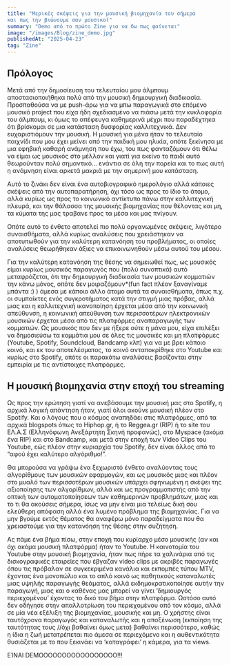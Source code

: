```yaml
---
title: "Μερικές σκέψεις για την μουσική βιομηχανία του σήμερα
και πως την βιώνουμε σαν μουσικοί"
summary: "Demo από το πρώτο Zine για να δω πως φαίνεται"
image: "/images/Blog/zine_demo.jpg"
publishedAt: "2025-04-23"
tag: "Zine"
---
```


## Πρόλογος

Μετά από την δημοσίευση του τελευταίου μου άλμπουμ αποστασιοποιήθηκα πολύ από την μουσική δημιουργική διαδικασία. Προσπαθούσα να με push-άρω για να μπω παραγωγικά στο επόμενο μουσικό project που είχα ήδη σχεδιασμένο να πιάσω μετά την κυκλοφορία του άλμπουμ, κι όμως το απέφευγα καθημερινά μέχρι που παραδέχτηκα ότι βρίσκομαι σε μια κατάσταση δυσφορίας καλλιτεχνικά. Δεν ευχαριστιόμουν την μουσική. Η μουσική για μένα ήταν το τελευταίο παιχνίδι που μου έχει μείνει από την παιδική μου ηλικία, οπότε ξεκίνησα με μια εφηβική καθαρή ανάμνηση που έχω, του πως φανταζόμουν ότι θέλω να είμαι ως μουσικός στο μέλλον και γιατί για εκείνο το παιδί αυτό θεωρούνταν πολύ σημαντικό... ενάντια σε όλη την πορεία και το πως αυτή η ανάμνηση είναι αρκετά μακριά με την σημερινή μου κατάσταση.

Αυτό το ζινάκι δεν είναι ένα αυτοβιογραφικό ημερολόγιο αλλά κάποιες σκέψεις από την αυτοπαρατήρηση, όχι τόσο ως προς το ίδιο το άτομο, αλλά κυρίως ως προς το κοινωνικό αντίκτυπο πάνω στην καλλιτεχνική πλευρά, και την θάλασσα της μουσικής βιομηχανίας που θέλοντας και μη, τα κύματα της μας τραβανε προς τα μέσα και μας πνίγουν.

Οπότε αυτό το ένθετο αποτελεί πιο πολύ οργανωμένες σκέψεις, λιγότερο συναισθήματα, αλλά κυρίως αναλύσεις που χρειάστηκαν να αποτυπωθούν για την καλύτερη κατανόηση του προβλήματος, οι οποίες αναλύσεις θεωρήθηκαν άξιες να επικοινωνηθούν μέσω αυτού του μέσου.

Για την καλύτερη κατανόηση της θέσης να σημειωθεί πως, ως μουσικός είμαι κυρίως μουσικός παραγωγός που (πολύ συνοπτικά) αυτό μεταφράζεται, ότι την δημιουργική διαδικασία των μουσικών κομματιών την κάνω μόνος, οπότε δεν μοιραζόμουν*(fun fact πλέον ξαναγίναμε μπάντα :) ) άμεσα με κάποιο άλλο άτομο αυτά τα συναισθήματα, όπως π.χ. οι συμπαίκτες ενός συγκροτήματος κατά την στιγμή μιας πρόβας, αλλά μιας και η καλλιτεχνική ικανοποίηση έρχεται μέσα από την κοινωνική απεύθυνση, η κοινωνική απεύθυνση των περισσοτέρων ηλεκτρονικών μουσικών έρχεται μέσα από τις πλατφόρμες αναπαραγωγής των κομματιών. Ως μουσικός που δεν με ήξερε ούτε η μάνα μου, είχα επιλέξει να δημοσιεύσω τα κομμάτια μου σε όλες τις μουσικές και μη πλατφόρμες (Youtube, Spotify, Soundcloud, Bandcamp κλπ) για να με βρει κάποιο κοινό, και εκ του αποτελέσματος, το κοινό ανταποκρίθηκε στο Youtube και κυρίως στο Spotify, οπότε οι παρακάτω αναλύσεις βασίζονται στην εμπειρία με τις αντίστοιχες πλατφόρμες.

## Η μουσική βιομηχανία στην εποχή του streaming

Ως προς την ερώτηση γιατί να ανεβάσουμε την μουσική μας στο Spotify, η αρχικά λογική απάντηση ήταν, γιατί όλοι ακούνε μουσική πλέον στο Spotify. Και ο λόγους που ο κόσμος αναπηδάει στις πλατφόρμες, από τα αρχικά blogspots όπως το Hiphop.gr, ή το Reggea.gr (RIP) ή το site του ΕΛ.Α.Σ (Ελληνόφωνη Ανεξάρτητη Σκηνή προφανώς), στο Myspace (ακόμα ένα RIP) και στο Bandcamp, και μετά στην εποχή των Video Clips του Youtube, εώς πλέον στην κυριαρχία του Spotify, δεν είναι άλλος από το “αφού έχει καλύτερο αλγόριθμο!”.

Θα μπορούσα να γράψω ένα ξεχωριστό ένθετο αναλύοντας τους αλγορίθμους των μουσικών εφαρμογών, και ως μουσικός μιας και πλέον στο μυαλό των περισσοτέρων μουσικών υπάρχει σφηνωμένη η σκέψει της αξιοποίησης των αλγορίθμων, αλλά και ως προγραμματιστής από την οπτική των αυτοματοποίησεων των καθημερινών προβλημάτων, μιας και το τι θα ακούσεις σήμερα, ίσως να μην είναι μια τελείως δική σου ελεύθερη απόφαση αλλά ένα λυμένο πρόβλημα της βιομηχανίας. Για να μην βγούμε εκτός θέματος θα αναφέρω μόνο παραδείγματα που θα χρειαστούμε για την κατανόηση της θέσης στην συζήτηση.

Aς πάμε ένα βήμα πίσω, στην εποχή που κυρίαρχο μέσο μουσικής (αν και όχι ακόμα μουσική πλατφόρμα) ήταν το Youtube. Η καινοτομία του Youtube στην μουσική βιομηχανία, ήταν πως πήρε τα χαλινάρια από τις δισκογραφικές εταιρείες που έβγαζαν video clips με ακριβές παραγωγές όπου τις πρόβαλαν σε συγκεκριμένα κανάλια και εκπομπές τύπου MTV, έχοντας ένα μονοπώλιο και το απλό κοινό ως παθητικούς καταναλωτές μιας υψηλής παραγωγής θεάματος, αλλά εκδημοκρατικοποίησε αυτήν την παραγωγή, μιας και ο καθένας μας μπορεί να γίνει ‘δημιουργός περιεχομένου’ έχοντας το δικό του βήμα στην πλατφόρμα. Ωστόσο αυτό δεν οδήγησε στην απαλλοτρίωση του περιεχομένου από τον κόσμο, αλλά σε μία νέα εξέλιξη της βιομηχανίας, μουσικής και μη. Ο χρήστης είναι ταυτόχρονα παραγωγός και καταναλωτής και η αποξένωση (εκποίηση της ταυτότητας τους //όχι βαθαίνει όμως μετα) βαθαίνει περισσότερο, καθώς η ίδια η ζωή μετατρέπεται πιο άμεσα σε περιεχόμενο και η αυθεντικότητα θυσιάζεται με το που ξεκινάει να ‘καταγράφει’ η κάμερα, για τα views.



ΕΊΝΑΙ DEMOOOOOOOOOOOOOOOOO!!!